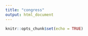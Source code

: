 ```yaml
---
title: "congress"
output: html_document
---
```


```r
knitr::opts_chunk$set(echo = TRUE)
```

